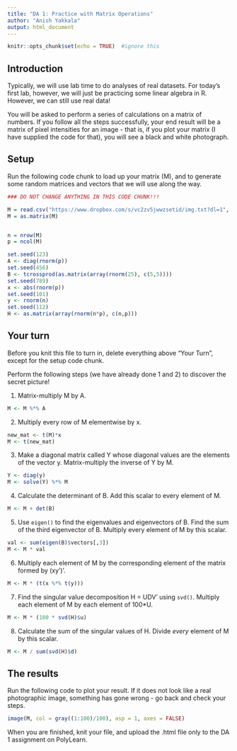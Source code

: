 ```yaml
---
title: "DA 1: Practice with Matrix Operations"
author: "Anish Yakkala"
output: html_document
---
```


```r
knitr::opts_chunk$set(echo = TRUE)  #ignore this
```

## Introduction

Typically, we will use lab time to do analyses of real datasets.  For today's first lab, however, we will just be practicing some linear algebra in R.  However, we can still use real data!

You will be asked to perform a series of calculations on a matrix of numbers.  If you follow all the steps successfully, your end result will be a matrix of pixel intensities for an image - that is, if you plot your matrix (I have supplied the code for that), you will see a black and white photograph.

## Setup 

Run the following code chunk to load up your matrix (M), and to generate some random matrices and vectors that we will use along the way.

```r
### DO NOT CHANGE ANYTHING IN THIS CODE CHUNK!!!

M = read.csv("https://www.dropbox.com/s/vc2zv5jwwzsetid/img.txt?dl=1", header = FALSE)
M = as.matrix(M)


n = nrow(M)
p = ncol(M)

set.seed(123)
A <- diag(rnorm(p))
set.seed(456)
B <- tcrossprod(as.matrix(array(rnorm(25), c(5,5))))
set.seed(789)
x <- abs(rnorm(p))
set.seed(101)
y <- rnorm(n)
set.seed(112)
H <- as.matrix(array(rnorm(n*p), c(n,p)))

```

## Your turn

Before you knit this file to turn in, delete everything above "Your Turn", except for the setup code chunk.

Perform the following steps (we have already done 1 and 2) to discover the secret picture!


1. Matrix-multiply M by A.
```r
M <- M %*% A
```



2. Multiply every row of M elementwise by x. 

```r
new_mat <- t(M)*x
M <- t(new_mat)
```


3. Make a diagonal matrix called Y whose diagonal values are the elements of the vector y.  Matrix-multiply the inverse of Y by M.

```r
Y <- diag(y)
M <- solve(Y) %*% M
```


4.  Calculate the determinant of B.  Add this scalar to every element of M.

```r
M <- M + det(B)
```


5. Use `eigen()` to find the eigenvalues and eigenvectors of B.  Find the sum of the third eigenvector of B. Multiply every element of M by this scalar.

```r
val <- sum(eigen(B)$vectors[,3])
M <- M * val
```


6. Multiply each element of M by the corresponding element of the matrix formed by (xy')'.

```r
M <- M * (t(x %*% t(y)))
```


7. Find the singular value decomposition H = UDV' using `svd()`.  Multiply each element of M by each element of 100*U. 
```r
M <- M * (100 * svd(H)$u)
```


8. Calculate the sum of the singular values of H.  Divide *every* element of M by this scalar.

```r
M <- M / sum(svd(H)$d)
```

## The results

Run the following code to plot your result.  If it does not look like a real photographic image, something has gone wrong - go back and check your steps.

```r
image(M, col = gray((1:100)/100), asp = 1, axes = FALSE)
```

When you are finished, knit your file, and upload the .html file only to the DA 1 assignment on PolyLearn.

















